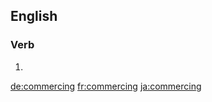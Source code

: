 
==English==

===Verb===
{{head|en}}

# {{present participle of|commerce}}

[[de:commercing]]
[[fr:commercing]]
[[ja:commercing]]